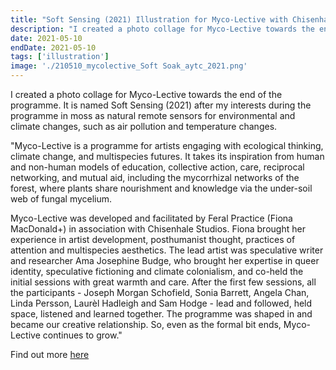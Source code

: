 ```yaml
---
title: "Soft Sensing (2021) Illustration for Myco-Lective with Chisenhale Studios "
description: "I created a photo collage for Myco-Lective towards the end of the programme. It is named Soft Sensing (2021) after my interests during the programme in moss as natural remote sensors for environmental and climate changes, such as air pollution and temperature changes. "
date: 2021-05-10
endDate: 2021-05-10
tags: ['illustration']
image: './210510_mycolective_Soft Soak_aytc_2021.png'
---
```


I created a photo collage for Myco-Lective towards the end of the programme. It is named Soft Sensing (2021) after my interests during the programme in moss as natural remote sensors for environmental and climate changes, such as air pollution and temperature changes. 

"Myco-Lective is a programme for artists engaging with ecological thinking, climate change, and multispecies futures. It takes its inspiration from human and non-human models of education, collective action, care, reciprocal networking, and mutual aid, including the mycorrhizal networks of the forest, where plants share nourishment and knowledge via the under-soil web of fungal mycelium.

Myco-Lective was developed and facilitated by Feral Practice (Fiona MacDonald+) in association with Chisenhale Studios. Fiona brought her experience in artist development, posthumanist thought, practices of attention and multispecies aesthetics. The lead artist was speculative writer and researcher Ama Josephine Budge, who brought her expertise in queer identity, speculative fictioning and climate colonialism, and co-held the initial sessions with great warmth and care. After the first few sessions, all the participants  - Joseph Morgan Schofield, Sonia Barrett, Angela Chan, Linda Persson, Laurèl Hadleigh and Sam Hodge - lead and followed, held space, listened and learned together. The programme was shaped in and became our creative relationship. So, even as the formal bit ends, Myco-Lective continues to grow."

Find out more [here](https://mycolective.cargo.site/Reading-List)